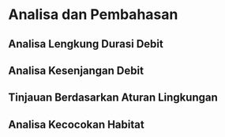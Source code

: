 # Analisa dan Pembahasan

## Analisa Lengkung Durasi Debit

## Analisa Kesenjangan Debit

## Tinjauan Berdasarkan Aturan Lingkungan

## Analisa Kecocokan Habitat
